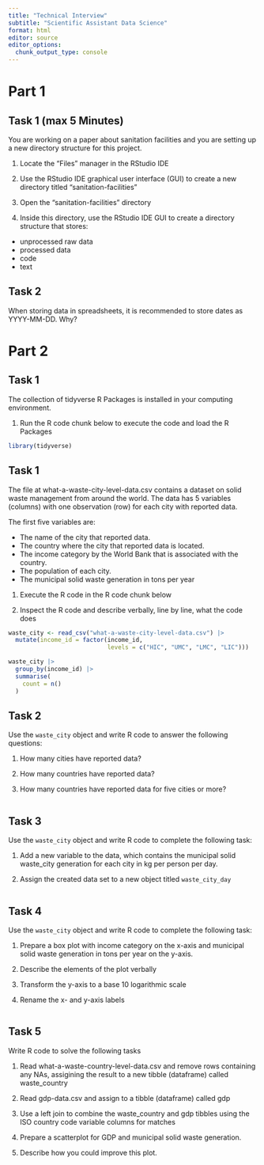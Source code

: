 ```yaml
---
title: "Technical Interview"
subtitle: "Scientific Assistant Data Science"
format: html
editor: source
editor_options: 
  chunk_output_type: console
---
```


# Part 1

## Task 1 (max 5 Minutes)

You are working on a paper about sanitation facilities and you are setting up a new directory structure for this project. 

1. Locate the "Files" manager in the RStudio IDE

2. Use the RStudio IDE graphical user interface (GUI) to create a new directory titled "sanitation-facilities"

3. Open the "sanitation-facilities" directory 

4. Inside this directory, use the RStudio IDE GUI to create a directory structure that stores:

- unprocessed raw data
- processed data
- code
- text

## Task 2

When storing data in spreadsheets, it is recommended to store dates as YYYY-MM-DD. Why?

# Part 2

## Task 1

The collection of tidyverse R Packages is installed in your computing environment. 

1. Run the R code chunk below to execute the code and load the R Packages

```r

library(tidyverse)

```

## Task 1

The file at what-a-waste-city-level-data.csv contains a dataset on solid waste management from around the world. The data has 5 variables (columns) with one observation (row) for each city with reported data.

The first five variables are:

- The name of the city that reported data.
- The country where the city that reported data is located.
- The income category by the World Bank that is associated with the country.
- The population of each city.
- The municipal solid waste generation in tons per year

1. Execute the R code in the R code chunk below

2. Inspect the R code and describe verbally, line by line, what the code does

```r

waste_city <- read_csv("what-a-waste-city-level-data.csv") |>
  mutate(income_id = factor(income_id, 
                            levels = c("HIC", "UMC", "LMC", "LIC")))

waste_city |> 
  group_by(income_id) |> 
  summarise(
    count = n()
  )

```

## Task 2

Use the `waste_city` object and write R code to answer the following questions: 

1. How many cities have reported data? 

2. How many countries have reported data? 

3. How many countries have reported data for five cities or more? 

```r



```

## Task 3

Use the `waste_city` object and write R code to complete the following task:

1. Add a new variable to the data, which contains the municipal solid waste_city generation for each city in kg per person per day.

2. Assign the created data set to a new object titled `waste_city_day`

```r


```

## Task 4

Use the `waste_city` object and write R code to complete the following task:

1. Prepare a box plot with income category on the x-axis and municipal solid waste generation in tons per year on the y-axis. 

2. Describe the elements of the plot verbally

3. Transform the y-axis to a base 10 logarithmic scale

4. Rename the x- and y-axis labels

```r


```

## Task 5

Write R code to solve the following tasks

1. Read what-a-waste-country-level-data.csv and remove rows containing any NAs, assigining the result to a new tibble (dataframe) called waste_country

2. Read gdp-data.csv and assign to a tibble (dataframe) called gdp

3. Use a left join to combine the waste_country and gdp tibbles using the ISO country code variable columns for matches

4. Prepare a scatterplot for GDP and municipal solid waste generation.

5. Describe how you could improve this plot.


```r



```


